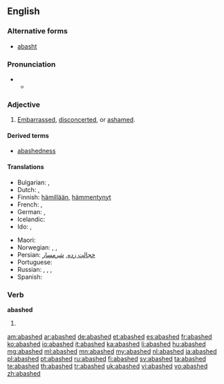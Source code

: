 ==English==

===Alternative forms===
* [[abasht]] {{qualifier|obsolete}}

===Pronunciation===
* {{a|RP}}
** {{IPA|/əˈbæʃt/}}

===Adjective===
{{en-adj}}

# [[embarrassed|Embarrassed]], [[disconcerted]], or [[ashamed]].

====Derived terms====
* [[abashedness]]

====Translations====
{{trans-top|embarrassed}}
* Bulgarian: {{t+|bg|засрамен}}, {{t+|bg|смутен}}
* Dutch: {{t+|nl|beschaamd}}, {{t+|nl|verlegen}}
* Finnish: [[hämillään]], [[hämmentynyt]]
* French: {{t+|fr|confus}}, {{t+|fr|décontenancé}}
* German: {{t|de|beschämt}}, {{t+|de|verlegen}}
* Icelandic: {{t+|is|vandræðalegur}}
* Ido: {{t+|io|shamigita}}, {{t+|io|timidigita}}
{{trans-mid}}
* Maori: {{t|mi|koari}}
* Norwegian: {{t|no|skamfull}}, {{t|no|forlegen}}, {{t|no|beskjemmet}}
* Persian: [[خجالت زده]], [[شرمسار]]
* Portuguese: {{t+|pt|envergonhado}}
* Russian: {{t+|ru|сконфуженный|tr=skonfúžennyj|sc=Cyrl}}, {{t|ru|смешавшийся|tr=smešávšijsja|sc=Cyrl}}, {{t+|ru|смущённый|tr=smuščónnyj|sc=Cyrl}}, {{t+|ru|растерянный|tr=rastérjannyj|sc=Cyrl}}
* Spanish: {{t+|es|avergonzado}}
{{trans-bottom}}

===Verb===
'''abashed'''

# {{en-past of|abash}}

[[am:abashed]]
[[ar:abashed]]
[[de:abashed]]
[[et:abashed]]
[[es:abashed]]
[[fr:abashed]]
[[ko:abashed]]
[[io:abashed]]
[[it:abashed]]
[[ka:abashed]]
[[li:abashed]]
[[hu:abashed]]
[[mg:abashed]]
[[ml:abashed]]
[[mn:abashed]]
[[my:abashed]]
[[nl:abashed]]
[[ja:abashed]]
[[pl:abashed]]
[[pt:abashed]]
[[ru:abashed]]
[[fi:abashed]]
[[sv:abashed]]
[[ta:abashed]]
[[te:abashed]]
[[th:abashed]]
[[tr:abashed]]
[[uk:abashed]]
[[vi:abashed]]
[[vo:abashed]]
[[zh:abashed]]